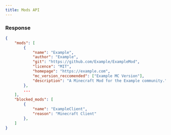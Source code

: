 ```yaml
---
title: Mods API
---
```



<Http method="GET" url="https://api.teaclient.net/mods" />

### Response

```json
{
    "mods": [
        {
            "name": "Example",
            "author": "Example",
            "git": "https://github.com/Example/ExampleMod",
            "licence": "MIT",
            "homepage": "https://example.com",
            "mc_version_reccomended": ["Example MC Version"],
            "description": "A Minecraft Mod for the Example community."
        },
        ...
    ],
    "blocked_mods": [
        {
            "name": "ExampleClient",
            "reason": "Minecraft Client"
        },
    ]
}
```